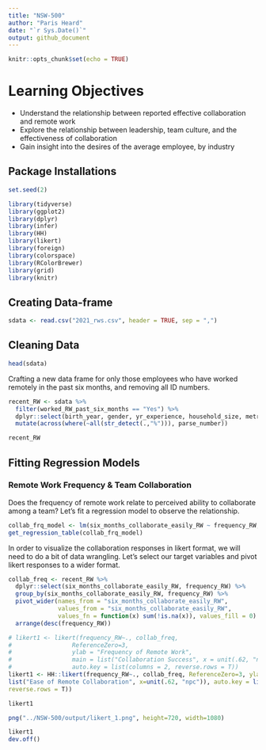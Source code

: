 ```yaml
---
title: "NSW-500"
author: "Paris Heard" 
date: "`r Sys.Date()`"
output: github_document
---
```


```r
knitr::opts_chunk$set(echo = TRUE)
```

# Learning Objectives

-   Understand the relationship between reported effective collaboration and remote work
-   Explore the relationship between leadership, team culture, and the effectiveness of collaboration
-   Gain insight into the desires of the average employee, by industry

## Package Installations

```r
set.seed(2)

library(tidyverse)
library(ggplot2)
library(dplyr)
library(infer)
library(HH)
library(likert)
library(foreign)
library(colorspace)
library(RColorBrewer)
library(grid)
library(knitr)
```

## Creating Data-frame

```r
sdata <- read.csv("2021_rws.csv", header = TRUE, sep = ",")
```

## Cleaning Data

```r
head(sdata)
```

Crafting a new data frame for only those employees who have worked remotely in the past six months, and removing all ID numbers.

```r
recent_RW <- sdata %>%
  filter(worked_RW_past_six_months == "Yes") %>%
  dplyr::select(birth_year, gender, yr_experience, household_size, metro_regional, frequency_RW, perc_required_onsite, six_months_collaborate_easily_RW, hybrid_biggest_barriers_one, hybrid_smallest_barriers_one, feel_better_when_RW, feel_better_seeing_colleagues_onsite, more_active_when_RW, team_works_well_RW, productivity_RW, easy_to_contact_employees_RW) %>%
  mutate(across(where(~all(str_detect(.,"%"))), parse_number))

recent_RW
```

## Fitting Regression Models

### Remote Work Frequency & Team Collaboration

Does the frequency of remote work relate to perceived ability to collaborate among a team? Let's fit a regression model to observe the relationship.

```r
collab_frq_model <- lm(six_months_collaborate_easily_RW ~ frequency_RW, data = recent_RW)
get_regression_table(collab_frq_model)
```

In order to visualize the collaboration responses in likert format, we will need to do a bit of data wrangling. Let's select our target variables and pivot likert responses to a wider format.

```r
collab_freq <- recent_RW %>%
  dplyr::select(six_months_collaborate_easily_RW, frequency_RW) %>%
  group_by(six_months_collaborate_easily_RW, frequency_RW) %>%
  pivot_wider(names_from = "six_months_collaborate_easily_RW", 
              values_from = "six_months_collaborate_easily_RW", 
              values_fn = function(x) sum(!is.na(x)), values_fill = 0) %>%
  arrange(desc(frequency_RW))
```

```r
# likert1 <- likert(frequency_RW~., collab_freq, 
#                 ReferenceZero=3, 
#                 ylab = "Frequency of Remote Work", 
#                 main = list("Collaboration Success", x = unit(.62, "npc")), 
#                 auto.key = list(columns = 2, reverse.rows = T))
likert1 <- HH::likert(frequency_RW~., collab_freq, ReferenceZero=3, ylab = "Remote Work Frequency", main =
list("Ease of Remote Collaboration", x=unit(.62, "npc")), auto.key = list(columns = 2,
reverse.rows = T))

likert1

png("../NSW-500/output/likert_1.png", height=720, width=1080)

likert1
dev.off()


```
